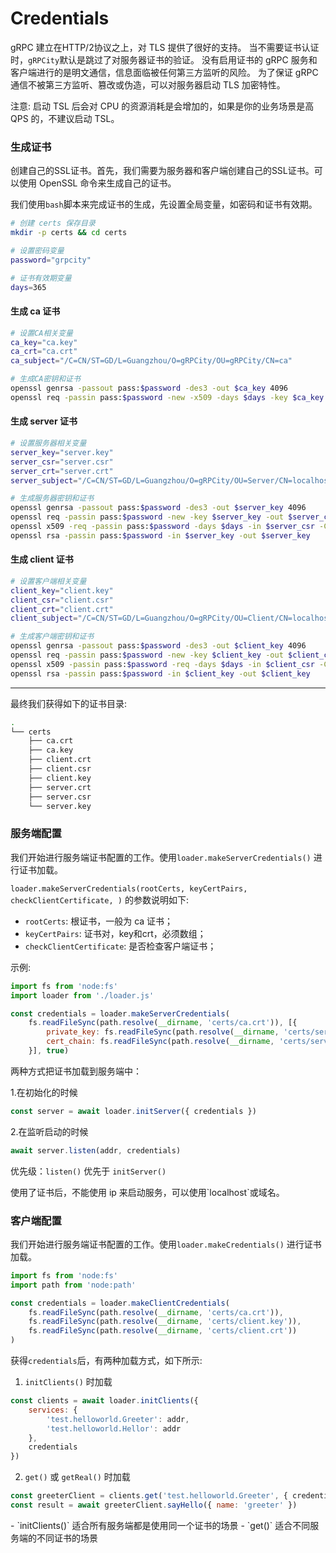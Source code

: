 
# Credentials

gRPC 建立在HTTP/2协议之上，对 TLS 提供了很好的支持。
当不需要证书认证时，`gRPCity`默认是跳过了对服务器证书的验证。
没有启用证书的 gRPC 服务和客户端进行的是明文通信，信息面临被任何第三方监听的风险。
为了保证 gRPC 通信不被第三方监听、篡改或伪造，可以对服务器启动 TLS 加密特性。

注意: 启动 TSL 后会对 CPU 的资源消耗是会增加的，如果是你的业务场景是高 QPS 的，不建议启动 TSL。

### 生成证书

创建自己的SSL证书。首先，我们需要为服务器和客户端创建自己的SSL证书。可以使用 OpenSSL 命令来生成自己的证书。

我们使用`bash`脚本来完成证书的生成，先设置全局变量，如密码和证书有效期。

```bash
# 创建 certs 保存目录
mkdir -p certs && cd certs

# 设置密码变量
password="grpcity"

# 证书有效期变量
days=365
```

#### 生成 ca 证书

```bash
# 设置CA相关变量
ca_key="ca.key"
ca_crt="ca.crt"
ca_subject="/C=CN/ST=GD/L=Guangzhou/O=gRPCity/OU=gRPCity/CN=ca"

# 生成CA密钥和证书
openssl genrsa -passout pass:$password -des3 -out $ca_key 4096
openssl req -passin pass:$password -new -x509 -days $days -key $ca_key -out $ca_crt -subj  "$ca_subject"
```

#### 生成 server 证书

```bash
# 设置服务器相关变量
server_key="server.key"
server_csr="server.csr"
server_crt="server.crt"
server_subject="/C=CN/ST=GD/L=Guangzhou/O=gRPCity/OU=Server/CN=localhost"

# 生成服务器密钥和证书
openssl genrsa -passout pass:$password -des3 -out $server_key 4096
openssl req -passin pass:$password -new -key $server_key -out $server_csr -subj  "$server_subject"
openssl x509 -req -passin pass:$password -days $days -in $server_csr -CA $ca_crt -CAkey $ca_key -set_serial 01 -out $server_crt
openssl rsa -passin pass:$password -in $server_key -out $server_key
```

#### 生成 client 证书

```bash
# 设置客户端相关变量
client_key="client.key"
client_csr="client.csr"
client_crt="client.crt"
client_subject="/C=CN/ST=GD/L=Guangzhou/O=gRPCity/OU=Client/CN=localhost"

# 生成客户端密钥和证书
openssl genrsa -passout pass:$password -des3 -out $client_key 4096
openssl req -passin pass:$password -new -key $client_key -out $client_csr -subj  "$client_subject"
openssl x509 -passin pass:$password -req -days $days -in $client_csr -CA $ca_crt -CAkey $ca_key -set_serial 01 -out $client_crt
openssl rsa -passin pass:$password -in $client_key -out $client_key
```

---

最终我们获得如下的证书目录:

```bash filename="Terminal" filename="Terminal"
.
└── certs
    ├── ca.crt
    ├── ca.key
    ├── client.crt
    ├── client.csr
    ├── client.key
    ├── server.crt
    ├── server.csr
    └── server.key
```

### 服务端配置

我们开始进行服务端证书配置的工作。使用`loader.makeServerCredentials()` 进行证书加载。

`loader.makeServerCredentials(rootCerts, keyCertPairs, checkClientCertificate, )` 的参数说明如下:

- `rootCerts`: 根证书，一般为 ca 证书；
- `keyCertPairs`: 证书对，key和crt，必须数组；
- `checkClientCertificate`: 是否检查客户端证书；

示例:

```js
import fs from 'node:fs'
import loader from './loader.js'

const credentials = loader.makeServerCredentials(
    fs.readFileSync(path.resolve(__dirname, 'certs/ca.crt')), [{
        private_key: fs.readFileSync(path.resolve(__dirname, 'certs/server.key')),
        cert_chain: fs.readFileSync(path.resolve(__dirname, 'certs/server.crt'))
    }], true)
```

两种方式把证书加载到服务端中：

1.在初始化的时候
```js
const server = await loader.initServer({ credentials })
```

2.在监听启动的时候
```js
await server.listen(addr, credentials)
```

优先级：`listen()` 优先于 `initServer()`

<Callout type="warning">
使用了证书后，不能使用 ip 来启动服务，可以使用`localhost`或域名。
</Callout>

### 客户端配置

我们开始进行服务端证书配置的工作。使用`loader.makeCredentials()` 进行证书加载。

```js
import fs from 'node:fs'
import path from 'node:path'

const credentials = loader.makeClientCredentials(
    fs.readFileSync(path.resolve(__dirname, 'certs/ca.crt')),
    fs.readFileSync(path.resolve(__dirname, 'certs/client.key')),
    fs.readFileSync(path.resolve(__dirname, 'certs/client.crt'))
)
```

获得`credentials`后，有两种加载方式，如下所示:

1. `initClients()` 时加载

```js
const clients = await loader.initClients({
    services: {
        'test.helloworld.Greeter': addr,
        'test.helloworld.Hellor': addr
    },
    credentials
})
```

2. `get()` 或 `getReal()` 时加载

```js
const greeterClient = clients.get('test.helloworld.Greeter', { credentials })
const result = await greeterClient.sayHello({ name: 'greeter' })
```


<Callout type="warning">
- `initClients()` 适合所有服务端都是使用同一个证书的场景
- `get()` 适合不同服务端的不同证书的场景
</Callout>

